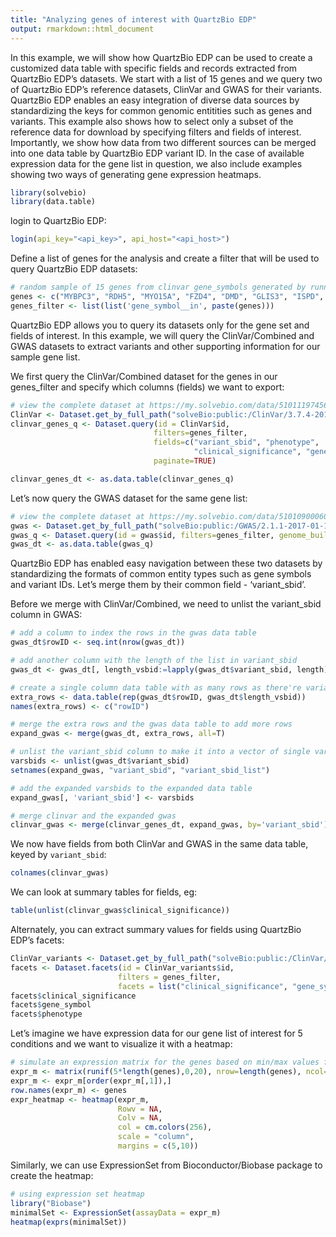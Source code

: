 ```yaml
---
title: "Analyzing genes of interest with QuartzBio EDP"
output: rmarkdown::html_document
---
```

In this example, we will show how QuartzBio EDP can be used to create a customized data table with specific fields and records extracted from QuartzBio EDP's datasets. We start with a list of 15 genes and we query two of QuartzBio EDP's reference datasets, ClinVar and GWAS for their variants. QuartzBio EDP enables an easy integration of diverse data sources by standardizing the keys for common genomic entitities such as genes and variants. This example also shows how to select only a subset of the reference data for download by specifying filters and fields of interest. Importantly, we show how data from two different sources can be merged into one data table by QuartzBio EDP variant ID. In the case of available expression data for the gene list in question, we also include examples showing two ways of generating gene expression heatmaps.

```r
library(solvebio)
library(data.table)
```

login to QuartzBio EDP:

```r
login(api_key="<api_key>", api_host="<api_host>")
```

Define a list of genes for the analysis and create a filter that will be used to query QuartzBio EDP datasets:

```r
# random sample of 15 genes from clinvar gene_symbols generated by running the R sample function:
genes <- c("MYBPC3", "RDH5", "MYO15A", "FZD4", "DMD", "GLIS3", "ISPD", "C3", "APOB", "ATP6V0A2", "KIF5A", "SNCA", "LDLR", "ANK1", "FBN2")
genes_filter <- list(list('gene_symbol__in', paste(genes)))
```

QuartzBio EDP allows you to query its datasets only for the gene set and fields of interest. In this example, we will query the ClinVar/Combined and GWAS datasets to extract variants and other supporting information for our sample gene list. 

We first query the ClinVar/Combined dataset for the genes in our genes_filter and specify which columns (fields) we want to export:

```r
# view the complete dataset at https://my.solvebio.com/data/510111974568996872
ClinVar <- Dataset.get_by_full_path("solveBio:public:/ClinVar/3.7.4-2017-01-30/Combined-GRCh37")
clinvar_genes_q <- Dataset.query(id = ClinVar$id,
                                filters=genes_filter, 
                                fields=c("variant_sbid", "phenotype", 
                                         "clinical_significance", "gene_symbol"), 
                                paginate=TRUE)

clinvar_genes_dt <- as.data.table(clinvar_genes_q)
```

Let's now query the GWAS dataset for the same gene list:

```r
# view the complete dataset at https://my.solvebio.com/data/510109000607280262
gwas <- Dataset.get_by_full_path("solveBio:public:/GWAS/2.1.1-2017-01-10/GWAS-GRCh37")
gwas_q <- Dataset.query(id = gwas$id, filters=genes_filter, genome_build="GRCh37", paginate=TRUE)
gwas_dt <- as.data.table(gwas_q)
```

QuartzBio EDP has enabled easy navigation between these two datasets by standardizing the formats of common entity types such as gene symbols and variant IDs. Let's merge them by their common field - 'variant_sbid'.

Before we merge with ClinVar/Combined, we need to unlist the variant_sbid column in GWAS:

```r
# add a column to index the rows in the gwas data table
gwas_dt$rowID <- seq.int(nrow(gwas_dt))

# add another column with the length of the list in variant_sbid
gwas_dt <- gwas_dt[, length_vsbid:=lapply(gwas_dt$variant_sbid, length)]

# create a single column data table with as many rows as there're variant sbids
extra_rows <- data.table(rep(gwas_dt$rowID, gwas_dt$length_vsbid))
names(extra_rows) <- c("rowID")

# merge the extra rows and the gwas data table to add more rows
expand_gwas <- merge(gwas_dt, extra_rows, all=T)

# unlist the variant_sbid column to make it into a vector of single variant_sbid values
varsbids <- unlist(gwas_dt$variant_sbid)
setnames(expand_gwas, "variant_sbid", "variant_sbid_list")

# add the expanded varsbids to the expanded data table
expand_gwas[, 'variant_sbid'] <- varsbids

# merge clinvar and the expanded gwas
clinvar_gwas <- merge(clinvar_genes_dt, expand_gwas, by='variant_sbid')
```

We now have fields from both ClinVar and GWAS in the same data table, keyed by `variant_sbid`:

```r
colnames(clinvar_gwas)
```

We can look at summary tables for fields, eg:

```r
table(unlist(clinvar_gwas$clinical_significance))
```

Alternately, you can extract summary values for fields using QuartzBio EDP's facets:

```r
ClinVar_variants <- Dataset.get_by_full_path("solveBio:public:/ClinVar/3.7.4-2017-01-30/Variants-GRCh37")
facets <- Dataset.facets(id = ClinVar_variants$id, 
                        filters = genes_filter, 
                        facets = list("clinical_significance", "gene_symbol", "phenotype"))
facets$clinical_significance
facets$gene_symbol
facets$phenotype
```

Let's imagine we have expression data for our gene list of interest for 5 conditions and we want to visualize it with a heatmap:

```r
# simulate an expression matrix for the genes based on min/max values from a real expression dataset:
expr_m <- matrix(runif(5*length(genes),0,20), nrow=length(genes), ncol=5)
expr_m <- expr_m[order(expr_m[,1]),]
row.names(expr_m) <- genes
expr_heatmap <- heatmap(expr_m, 
                        Rowv = NA, 
                        Colv = NA, 
                        col = cm.colors(256), 
                        scale = "column", 
                        margins = c(5,10))
```

Similarly, we can use ExpressionSet from Bioconductor/Biobase package to create the heatmap:

```r
# using expression set heatmap
library("Biobase")
minimalSet <- ExpressionSet(assayData = expr_m)
heatmap(exprs(minimalSet))
```

